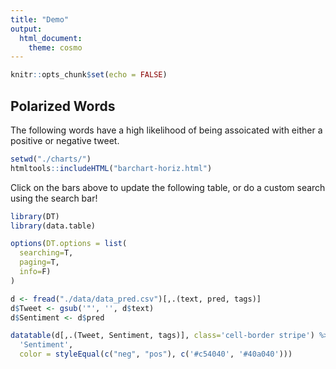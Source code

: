 ```yaml
---
title: "Demo"
output:
  html_document:
    theme: cosmo
---
```


<style>
div#chart1 {
  height: 600px;
}
</style>

```r
knitr::opts_chunk$set(echo = FALSE)
```

## Polarized Words
The following words have a high likelihood of being assoicated with either a positive or negative tweet.

```r
setwd("./charts/")
htmltools::includeHTML("barchart-horiz.html")
```

Click on the bars above to update the following table, or do a custom search using the search bar!





```r
library(DT)
library(data.table)

options(DT.options = list(
  searching=T,
  paging=T,
  info=F)
)

d <- fread("./data/data_pred.csv")[,.(text, pred, tags)]
d$Tweet <- gsub('"', '', d$text)
d$Sentiment <- d$pred

datatable(d[,.(Tweet, Sentiment, tags)], class='cell-border stripe') %>% formatStyle(
  'Sentiment',
  color = styleEqual(c("neg", "pos"), c('#c54040', '#40a040')))
```